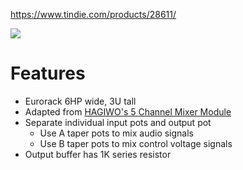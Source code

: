 https://www.tindie.com/products/28611/

<img src="http://land-boards.com/blwiki/images/0/02/ER-MIXER5-01_SET_P1080819-720px.jpg"></img>

= Features =

* Eurorack 6HP wide, 3U tall
* Adapted from [https://note.com/solder_state/n/nffc1a33053be HAGIWO's 5 Channel Mixer Module]
* Separate individual input pots and output pot
** Use A taper pots to mix audio signals
** Use B taper pots to mix control voltage signals
* Output buffer has 1K series resistor
